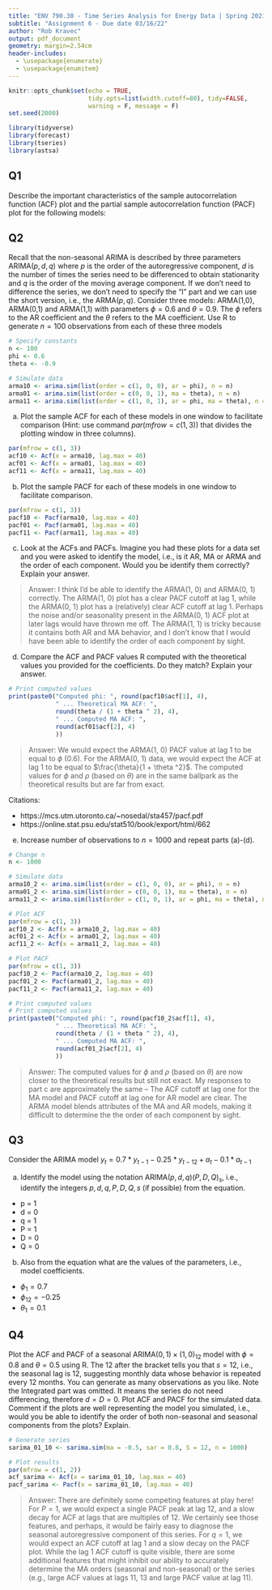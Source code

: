 ```yaml
---
title: "ENV 790.30 - Time Series Analysis for Energy Data | Spring 2021"
subtitle: "Assignment 6 - Due date 03/16/22"
author: "Rob Kravec"
output: pdf_document
geometry: margin=2.54cm
header-includes:
  - \usepackage{enumerate}
  - \usepackage{enumitem}
---
```


```r
knitr::opts_chunk$set(echo = TRUE,
                      tidy.opts=list(width.cutoff=80), tidy=FALSE,
                      warning = F, message = F) 
set.seed(2000)
```

```r
library(tidyverse)
library(forecast)
library(tseries)
library(astsa)
```

## Q1

Describe the important characteristics of the sample autocorrelation 
function (ACF) plot and the partial sample autocorrelation function 
(PACF) plot for the following models: 

\begin{enumerate}[label=(\alph*)]

\item AR(2)

> Answer: The AR(2) model will show a slow decay for its ACF plot and have
a cutoff on the PACF plot after two lags. By "cutoff," I mean that the first two 
lags on the PACF plot will have PACF values (much) greater than the dashed
lines representing a cutoff based on standard error values.

\item MA(1)

> Answer: The MA(1) model will have a cutoff on the ACF plot after one lag
(which is typically negative) and will show a slow decay for its PACF plot. If
the ACF plot shows a value at lag = 0 (with value equal to 1), it is important
not to count that lag.

\end{enumerate}

## Q2

Recall that the non-seasonal ARIMA is described by three parameters 
ARIMA$(p,d,q)$ where $p$ is the order of the autoregressive component, $d$ 
is the number of times the series need to be differenced to obtain stationarity 
and $q$ is the order of the moving average component. If we don't need to 
difference the series, we don't need to specify the "I" part and we can use 
the short version, i.e., the ARMA$(p,q)$. Consider three models: ARMA(1,0), 
ARMA(0,1) and ARMA(1,1) with parameters $\phi=0.6$ and $\theta= 0.9$. The 
$\phi$ refers to the AR coefficient and the $\theta$ refers to the MA 
coefficient. Use R to generate $n=100$ observations from each of these 
three models

```r
# Specify constants
n <- 100
phi <- 0.6
theta <- -0.9

# Simulate data
arma10 <- arima.sim(list(order = c(1, 0, 0), ar = phi), n = n)
arma01 <- arima.sim(list(order = c(0, 0, 1), ma = theta), n = n)
arma11 <- arima.sim(list(order = c(1, 0, 1), ar = phi, ma = theta), n = n)
```
 
a) Plot the sample ACF for each of these models in one window to facilitate
comparison (Hint: use command $par(mfrow=c(1,3))$ that divides the plotting 
window in three columns).  

```r
par(mfrow = c(1, 3))
acf10 <- Acf(x = arma10, lag.max = 40)
acf01 <- Acf(x = arma01, lag.max = 40)
acf11 <- Acf(x = arma11, lag.max = 40)
```

b) Plot the sample PACF for each of these models in one window to 
facilitate comparison.  

```r
par(mfrow = c(1, 3))
pacf10 <- Pacf(arma10, lag.max = 40)
pacf01 <- Pacf(arma01, lag.max = 40)
pacf11 <- Pacf(arma11, lag.max = 40)
```

c) Look at the ACFs and PACFs. Imagine you had these plots for a data 
set and you were asked to identify the model, i.e., is it AR, MA or ARMA and 
the order of each component. Would you be identify them correctly? Explain 
your answer.

> Answer: I think I'd be able to identify the ARMA(1, 0) and ARMA(0, 1) 
correctly. The ARMA(1, 0) plot has a clear PACF cutoff at lag 1, while the 
ARMA(0, 1) plot has a (relatively) clear ACF cutoff at lag 1. Perhaps the
noise and/or seasonality present in the ARMA(0, 1) ACF plot at later lags 
would have thrown me off. The
ARMA(1, 1) is tricky because it contains both AR and MA behavior, and I 
don't know that I would have been able to identify the order of each component
by sight.
 
d) Compare the ACF and PACF values R computed with the theoretical values 
you provided for the coefficients. Do they match? Explain your answer.

```r
# Print computed values
print(paste0("Computed phi: ", round(pacf10$acf[1], 4),
             " ... Theoretical MA ACF: ",
             round(theta / (1 + theta ^ 2), 4),
             " ... Computed MA ACF: ",
             round(acf01$acf[2], 4)
             ))
```

> Answer: We would expect the ARMA(1, 0) PACF value at lag 1 to be equal to
$\phi$ (0.6). For the ARMA(0, 1) data, we would expect the ACF at lag 1 to
be equal to $\frac{\theta}{1 + \theta ^2}$. The computed values for $\phi$
and $\rho$ (based on $\theta$) are in the same ballpark as the theoretical 
results but are far from exact.

Citations:

- https://mcs.utm.utoronto.ca/~nosedal/sta457/pacf.pdf
- https://online.stat.psu.edu/stat510/book/export/html/662

e) Increase number of observations to $n=1000$ and repeat parts (a)-(d).

```r
# Change n
n <- 1000

# Simulate data
arma10_2 <- arima.sim(list(order = c(1, 0, 0), ar = phi), n = n)
arma01_2 <- arima.sim(list(order = c(0, 0, 1), ma = theta), n = n)
arma11_2 <- arima.sim(list(order = c(1, 0, 1), ar = phi, ma = theta), n = n)

# Plot ACF
par(mfrow = c(1, 3))
acf10_2 <- Acf(x = arma10_2, lag.max = 40)
acf01_2 <- Acf(x = arma01_2, lag.max = 40)
acf11_2 <- Acf(x = arma11_2, lag.max = 40)

# Plot PACF
par(mfrow = c(1, 3))
pacf10_2 <- Pacf(arma10_2, lag.max = 40)
pacf01_2 <- Pacf(arma01_2, lag.max = 40)
pacf11_2 <- Pacf(arma11_2, lag.max = 40)

# Print computed values
# Print computed values
print(paste0("Computed phi: ", round(pacf10_2$acf[1], 4),
             " ... Theoretical MA ACF: ",
             round(theta / (1 + theta ^ 2), 4),
             " ... Computed MA ACF: ",
             round(acf01_2$acf[2], 4)
             ))
```

> Answer: The computed values for $\phi$ and $\rho$ (based on $\theta$) are 
now closer to the theoretical results but still not exact. My responses to
part c are approximately the same -- The ACF cutoff at lag one for the MA model
and PACF cutoff at lag one for AR model are clear. The ARMA model blends 
attributes of the MA and AR models, making it difficult to determine the the
order of each component by sight.

## Q3

Consider the ARIMA model $y_t=0.7*y_{t-1}-0.25*y_{t-12}+a_t-0.1*a_{t-1}$

a) Identify the model using the notation ARIMA$(p,d,q)(P,D,Q)_ s$, i.e., 
identify the integers $p,d,q,P,D,Q,s$ (if possible) from the equation.

- p = 1
- d = 0
- q = 1
- P = 1
- D = 0
- Q = 0

b) Also from the equation what are the values of the parameters, i.e., 
model coefficients. 

- $\phi_1 = 0.7$
- $\phi_{12} = -0.25$
- $\theta_1 = 0.1$

## Q4

Plot the ACF and PACF of a seasonal ARIMA$(0, 1)\times(1, 0)_{12}$ model 
with $\phi =0.8$ and $\theta = 0.5$ using R. The $12$ after the bracket 
tells you that $s=12$, i.e., the seasonal lag is 12, suggesting monthly data 
whose behavior is repeated every 12 months. You can generate as many 
observations as you like. Note the Integrated part was omitted. It means the 
series do not need differencing, therefore $d=D=0$. Plot ACF and PACF for the
simulated data. Comment if the plots are well representing the model you 
simulated, i.e., would you be able to identify the order of both non-seasonal 
and seasonal components from the plots? Explain.

```r
# Generate series
sarima_01_10 <- sarima.sim(ma = -0.5, sar = 0.8, S = 12, n = 1000)

# Plot results
par(mfrow = c(1, 2))
acf_sarima <- Acf(x = sarima_01_10, lag.max = 40)
pacf_sarima <- Pacf(x = sarima_01_10, lag.max = 40)
```

> Answer: There are definitely some competing features at play here! For
$P = 1$, we would expect a single PACF peak at lag 12, and a slow decay 
for ACF at lags that are multiples of 12. We certainly see those features,
and perhaps, it would be fairly easy to diagnose the seasonal autoregressive
component of this series. For
$q = 1$, we would expect an ACF cutoff at lag 1 and a slow decay on the PACF
plot. While the lag 1 ACF cutoff is quite visible, there are some additional
features that might inhibit our ability to accurately determine the MA 
orders (seasonal and non-seasonal) or the series (e.g., large ACF values
at lags 11, 13 and large PACF value at lag 11).
